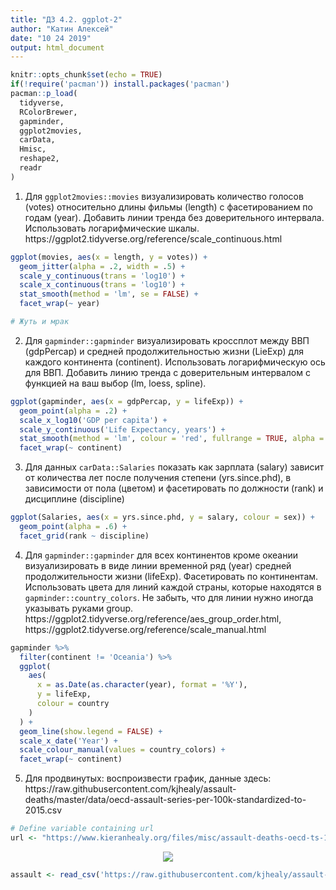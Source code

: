 ```yaml
---
title: "ДЗ 4.2. ggplot-2"
author: "Катин Алексей"
date: "10 24 2019"
output: html_document
---
```


```r
knitr::opts_chunk$set(echo = TRUE)
if(!require('pacman')) install.packages('pacman')
pacman::p_load(
  tidyverse,
  RColorBrewer,
  gapminder,
  ggplot2movies,
  carData,
  Hmisc,
  reshape2,
  readr
)
```

1. Для `ggplot2movies::movies` визуализировать количество голосов (votes) относительно длины фильмы (length) с фасетированием по годам (year). Добавить линии тренда без доверительного интервала. Использовать логарифмические шкалы. https://ggplot2.tidyverse.org/reference/scale_continuous.html

```r
ggplot(movies, aes(x = length, y = votes)) +
  geom_jitter(alpha = .2, width = .5) +
  scale_y_continuous(trans = 'log10') +
  scale_x_continuous(trans = 'log10') +
  stat_smooth(method = 'lm', se = FALSE) +
  facet_wrap(~ year)

# Жуть и мрак
```

2. Для `gapminder::gapminder` визуализировать кроссплот между ВВП (gdpPercap) и средней продолжительностью жизни (LieExp) для каждого континента (continent). Использовать логарифмическую ось для ВВП. Добавить линию тренда с доверительным интервалом c функцией на ваш выбор (lm, loess, spline).

```r
ggplot(gapminder, aes(x = gdpPercap, y = lifeExp)) +
  geom_point(alpha = .2) +
  scale_x_log10('GDP per capita') +
  scale_y_continuous('Life Expectancy, years') +
  stat_smooth(method = 'lm', colour = 'red', fullrange = TRUE, alpha = .6) +
  facet_wrap(~ continent)
```

3. Для данных `carData::Salaries` показать как зарплата (salary) зависит от количества лет после получения степени (yrs.since.phd), в зависимости от пола (цветом) и фасетировать по должности (rank) и дисциплине (discipline)

```r
ggplot(Salaries, aes(x = yrs.since.phd, y = salary, colour = sex)) +
  geom_point(alpha = .6) +
  facet_grid(rank ~ discipline)
```

4. Для `gapminder::gapminder` для всех континентов кроме океании визуализировать в виде линии временной ряд (year) средней продолжительности жизни (lifeExp). Фасетировать по континентам. Использовать цвета для линий каждой страны, которые находятся в `gapminder::country_colors`. Не забыть, что для линии нужно иногда указывать руками group. https://ggplot2.tidyverse.org/reference/aes_group_order.html, 
https://ggplot2.tidyverse.org/reference/scale_manual.html

```r
gapminder %>%
  filter(continent != 'Oceania') %>%
  ggplot(
    aes(
      x = as.Date(as.character(year), format = '%Y'),
      y = lifeExp,
      colour = country
    )
  ) +
  geom_line(show.legend = FALSE) +
  scale_x_date('Year') +
  scale_colour_manual(values = country_colors) +
  facet_wrap(~ continent)
```

5. Для продвинутых: воспроизвести график, данные здесь: https://raw.githubusercontent.com/kjhealy/assault-deaths/master/data/oecd-assault-series-per-100k-standardized-to-2015.csv 

```r
# Define variable containing url
url <- "https://www.kieranhealy.org/files/misc/assault-deaths-oecd-ts-1960-2015.png"
```
<center><img src="`r url`"></center>

```r
assault <- read_csv('https://raw.githubusercontent.com/kjhealy/assault-deaths/master/data/oecd-assault-series-per-100k-standardized-to-2015.csv')
```